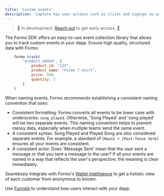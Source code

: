 ```yaml
---
title: 'Custom events'
description: 'Capture key user actions such as clicks and signups on your dapp.'
---
```


> 🚧 In development. <a href="https://cal.com/formo/30min">Reach out</a> to get early access. 🚧

The Formo SDK offers an easy-to-use event collection library that allows you to track custom events in your dapp.
Ensure high quality, structured data with Formo. 

```js
    formo.track(
		"product_added", {
			product_id: "123",
			product_name: "Formo T-shirt",
			price: 100,
			quantity: 2
		}
	)
```

When naming events, Formo recommends establishing a consistent naming convention that uses:

- Consistent formatting: Formo converts all events to be lower case with underscores: `song_played`. Otherwise, 'Song Played' and 'song played' will be two separate events. This naming convention helps to prevent messy data, especially when multiple teams send the same event.
- A consistent syntax: Song Played and Played Song are also considered separate events. For example, a standard of `[Noun] + [Past-Tense Verb]` ensures all your events are consistent.
- A consistent actor: Does 'Message Sent' mean that the user sent a message or that you sent a message to the user? If all your events are named in a way that reflects the user's perspective, the meaning is clear immediately.

Seamlessly integrate with Formo's [Wallet Intelligence](/features/wallet-intelligence) to get a holistic view of each customer from anonymous to known.

Use [Funnels](/features/product-analytics/funnels) to understand how users interact with your dapp.
